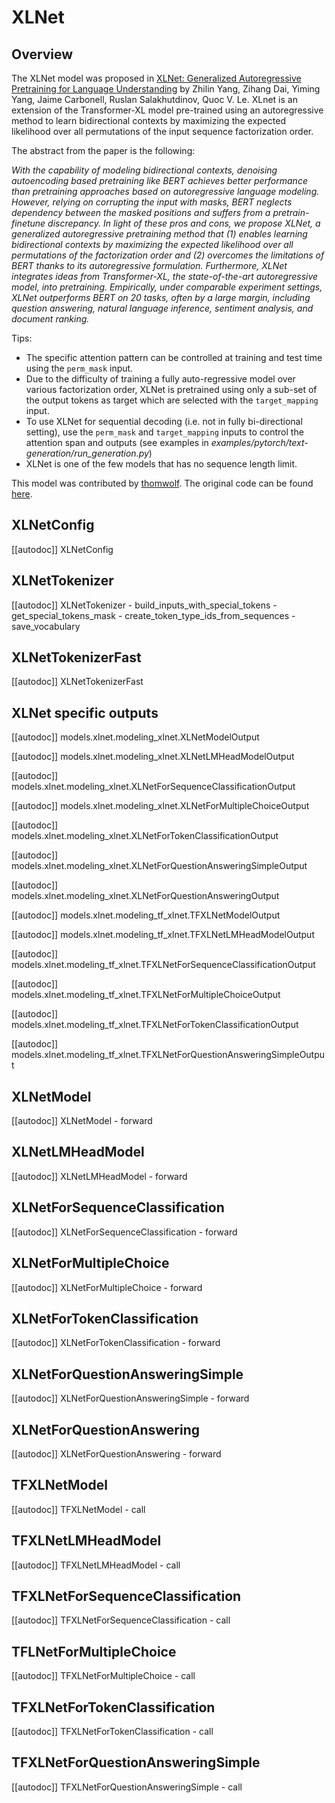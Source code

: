 <!--Copyright 2020 The HuggingFace Team. All rights reserved.

Licensed under the Apache License, Version 2.0 (the "License"); you may not use this file except in compliance with
the License. You may obtain a copy of the License at

http://www.apache.org/licenses/LICENSE-2.0

Unless required by applicable law or agreed to in writing, software distributed under the License is distributed on
an "AS IS" BASIS, WITHOUT WARRANTIES OR CONDITIONS OF ANY KIND, either express or implied. See the License for the
specific language governing permissions and limitations under the License.
-->

# XLNet

## Overview

The XLNet model was proposed in [XLNet: Generalized Autoregressive Pretraining for Language Understanding](https://arxiv.org/abs/1906.08237) by Zhilin Yang, Zihang Dai, Yiming Yang, Jaime Carbonell, Ruslan Salakhutdinov,
Quoc V. Le. XLnet is an extension of the Transformer-XL model pre-trained using an autoregressive method to learn
bidirectional contexts by maximizing the expected likelihood over all permutations of the input sequence factorization
order.

The abstract from the paper is the following:

*With the capability of modeling bidirectional contexts, denoising autoencoding based pretraining like BERT achieves
better performance than pretraining approaches based on autoregressive language modeling. However, relying on
corrupting the input with masks, BERT neglects dependency between the masked positions and suffers from a
pretrain-finetune discrepancy. In light of these pros and cons, we propose XLNet, a generalized autoregressive
pretraining method that (1) enables learning bidirectional contexts by maximizing the expected likelihood over all
permutations of the factorization order and (2) overcomes the limitations of BERT thanks to its autoregressive
formulation. Furthermore, XLNet integrates ideas from Transformer-XL, the state-of-the-art autoregressive model, into
pretraining. Empirically, under comparable experiment settings, XLNet outperforms BERT on 20 tasks, often by a large
margin, including question answering, natural language inference, sentiment analysis, and document ranking.*

Tips:

- The specific attention pattern can be controlled at training and test time using the `perm_mask` input.
- Due to the difficulty of training a fully auto-regressive model over various factorization order, XLNet is pretrained
  using only a sub-set of the output tokens as target which are selected with the `target_mapping` input.
- To use XLNet for sequential decoding (i.e. not in fully bi-directional setting), use the `perm_mask` and
  `target_mapping` inputs to control the attention span and outputs (see examples in
  *examples/pytorch/text-generation/run_generation.py*)
- XLNet is one of the few models that has no sequence length limit.

This model was contributed by [thomwolf](https://huggingface.co/thomwolf). The original code can be found [here](https://github.com/zihangdai/xlnet/).


## XLNetConfig

[[autodoc]] XLNetConfig

## XLNetTokenizer

[[autodoc]] XLNetTokenizer
    - build_inputs_with_special_tokens
    - get_special_tokens_mask
    - create_token_type_ids_from_sequences
    - save_vocabulary

## XLNetTokenizerFast

[[autodoc]] XLNetTokenizerFast

## XLNet specific outputs

[[autodoc]] models.xlnet.modeling_xlnet.XLNetModelOutput

[[autodoc]] models.xlnet.modeling_xlnet.XLNetLMHeadModelOutput

[[autodoc]] models.xlnet.modeling_xlnet.XLNetForSequenceClassificationOutput

[[autodoc]] models.xlnet.modeling_xlnet.XLNetForMultipleChoiceOutput

[[autodoc]] models.xlnet.modeling_xlnet.XLNetForTokenClassificationOutput

[[autodoc]] models.xlnet.modeling_xlnet.XLNetForQuestionAnsweringSimpleOutput

[[autodoc]] models.xlnet.modeling_xlnet.XLNetForQuestionAnsweringOutput

[[autodoc]] models.xlnet.modeling_tf_xlnet.TFXLNetModelOutput

[[autodoc]] models.xlnet.modeling_tf_xlnet.TFXLNetLMHeadModelOutput

[[autodoc]] models.xlnet.modeling_tf_xlnet.TFXLNetForSequenceClassificationOutput

[[autodoc]] models.xlnet.modeling_tf_xlnet.TFXLNetForMultipleChoiceOutput

[[autodoc]] models.xlnet.modeling_tf_xlnet.TFXLNetForTokenClassificationOutput

[[autodoc]] models.xlnet.modeling_tf_xlnet.TFXLNetForQuestionAnsweringSimpleOutput

## XLNetModel

[[autodoc]] XLNetModel
    - forward

## XLNetLMHeadModel

[[autodoc]] XLNetLMHeadModel
    - forward

## XLNetForSequenceClassification

[[autodoc]] XLNetForSequenceClassification
    - forward

## XLNetForMultipleChoice

[[autodoc]] XLNetForMultipleChoice
    - forward

## XLNetForTokenClassification

[[autodoc]] XLNetForTokenClassification
    - forward

## XLNetForQuestionAnsweringSimple

[[autodoc]] XLNetForQuestionAnsweringSimple
    - forward

## XLNetForQuestionAnswering

[[autodoc]] XLNetForQuestionAnswering
    - forward

## TFXLNetModel

[[autodoc]] TFXLNetModel
    - call

## TFXLNetLMHeadModel

[[autodoc]] TFXLNetLMHeadModel
    - call

## TFXLNetForSequenceClassification

[[autodoc]] TFXLNetForSequenceClassification
    - call

## TFLNetForMultipleChoice

[[autodoc]] TFXLNetForMultipleChoice
    - call

## TFXLNetForTokenClassification

[[autodoc]] TFXLNetForTokenClassification
    - call

## TFXLNetForQuestionAnsweringSimple

[[autodoc]] TFXLNetForQuestionAnsweringSimple
    - call
